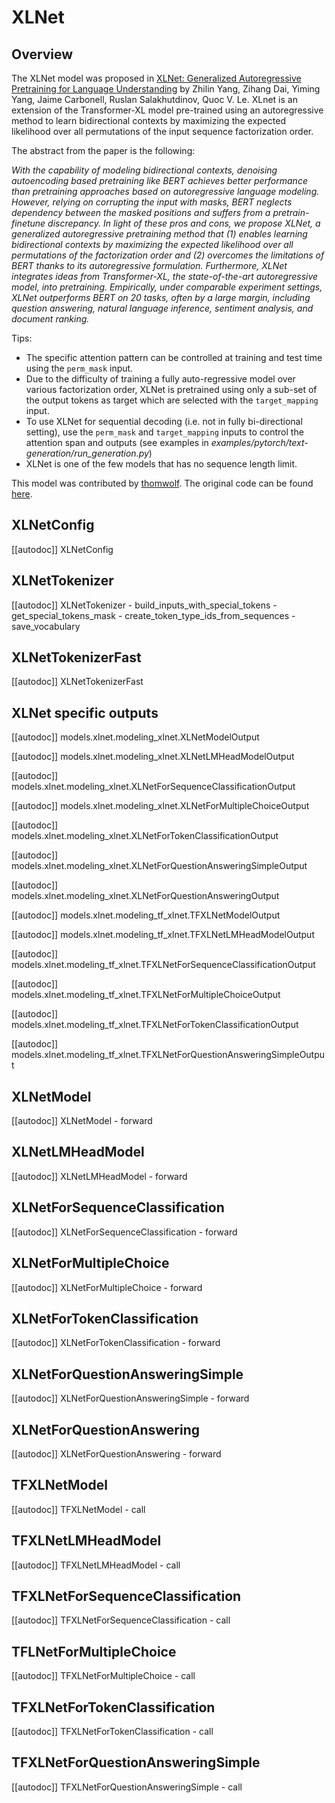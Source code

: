 <!--Copyright 2020 The HuggingFace Team. All rights reserved.

Licensed under the Apache License, Version 2.0 (the "License"); you may not use this file except in compliance with
the License. You may obtain a copy of the License at

http://www.apache.org/licenses/LICENSE-2.0

Unless required by applicable law or agreed to in writing, software distributed under the License is distributed on
an "AS IS" BASIS, WITHOUT WARRANTIES OR CONDITIONS OF ANY KIND, either express or implied. See the License for the
specific language governing permissions and limitations under the License.
-->

# XLNet

## Overview

The XLNet model was proposed in [XLNet: Generalized Autoregressive Pretraining for Language Understanding](https://arxiv.org/abs/1906.08237) by Zhilin Yang, Zihang Dai, Yiming Yang, Jaime Carbonell, Ruslan Salakhutdinov,
Quoc V. Le. XLnet is an extension of the Transformer-XL model pre-trained using an autoregressive method to learn
bidirectional contexts by maximizing the expected likelihood over all permutations of the input sequence factorization
order.

The abstract from the paper is the following:

*With the capability of modeling bidirectional contexts, denoising autoencoding based pretraining like BERT achieves
better performance than pretraining approaches based on autoregressive language modeling. However, relying on
corrupting the input with masks, BERT neglects dependency between the masked positions and suffers from a
pretrain-finetune discrepancy. In light of these pros and cons, we propose XLNet, a generalized autoregressive
pretraining method that (1) enables learning bidirectional contexts by maximizing the expected likelihood over all
permutations of the factorization order and (2) overcomes the limitations of BERT thanks to its autoregressive
formulation. Furthermore, XLNet integrates ideas from Transformer-XL, the state-of-the-art autoregressive model, into
pretraining. Empirically, under comparable experiment settings, XLNet outperforms BERT on 20 tasks, often by a large
margin, including question answering, natural language inference, sentiment analysis, and document ranking.*

Tips:

- The specific attention pattern can be controlled at training and test time using the `perm_mask` input.
- Due to the difficulty of training a fully auto-regressive model over various factorization order, XLNet is pretrained
  using only a sub-set of the output tokens as target which are selected with the `target_mapping` input.
- To use XLNet for sequential decoding (i.e. not in fully bi-directional setting), use the `perm_mask` and
  `target_mapping` inputs to control the attention span and outputs (see examples in
  *examples/pytorch/text-generation/run_generation.py*)
- XLNet is one of the few models that has no sequence length limit.

This model was contributed by [thomwolf](https://huggingface.co/thomwolf). The original code can be found [here](https://github.com/zihangdai/xlnet/).


## XLNetConfig

[[autodoc]] XLNetConfig

## XLNetTokenizer

[[autodoc]] XLNetTokenizer
    - build_inputs_with_special_tokens
    - get_special_tokens_mask
    - create_token_type_ids_from_sequences
    - save_vocabulary

## XLNetTokenizerFast

[[autodoc]] XLNetTokenizerFast

## XLNet specific outputs

[[autodoc]] models.xlnet.modeling_xlnet.XLNetModelOutput

[[autodoc]] models.xlnet.modeling_xlnet.XLNetLMHeadModelOutput

[[autodoc]] models.xlnet.modeling_xlnet.XLNetForSequenceClassificationOutput

[[autodoc]] models.xlnet.modeling_xlnet.XLNetForMultipleChoiceOutput

[[autodoc]] models.xlnet.modeling_xlnet.XLNetForTokenClassificationOutput

[[autodoc]] models.xlnet.modeling_xlnet.XLNetForQuestionAnsweringSimpleOutput

[[autodoc]] models.xlnet.modeling_xlnet.XLNetForQuestionAnsweringOutput

[[autodoc]] models.xlnet.modeling_tf_xlnet.TFXLNetModelOutput

[[autodoc]] models.xlnet.modeling_tf_xlnet.TFXLNetLMHeadModelOutput

[[autodoc]] models.xlnet.modeling_tf_xlnet.TFXLNetForSequenceClassificationOutput

[[autodoc]] models.xlnet.modeling_tf_xlnet.TFXLNetForMultipleChoiceOutput

[[autodoc]] models.xlnet.modeling_tf_xlnet.TFXLNetForTokenClassificationOutput

[[autodoc]] models.xlnet.modeling_tf_xlnet.TFXLNetForQuestionAnsweringSimpleOutput

## XLNetModel

[[autodoc]] XLNetModel
    - forward

## XLNetLMHeadModel

[[autodoc]] XLNetLMHeadModel
    - forward

## XLNetForSequenceClassification

[[autodoc]] XLNetForSequenceClassification
    - forward

## XLNetForMultipleChoice

[[autodoc]] XLNetForMultipleChoice
    - forward

## XLNetForTokenClassification

[[autodoc]] XLNetForTokenClassification
    - forward

## XLNetForQuestionAnsweringSimple

[[autodoc]] XLNetForQuestionAnsweringSimple
    - forward

## XLNetForQuestionAnswering

[[autodoc]] XLNetForQuestionAnswering
    - forward

## TFXLNetModel

[[autodoc]] TFXLNetModel
    - call

## TFXLNetLMHeadModel

[[autodoc]] TFXLNetLMHeadModel
    - call

## TFXLNetForSequenceClassification

[[autodoc]] TFXLNetForSequenceClassification
    - call

## TFLNetForMultipleChoice

[[autodoc]] TFXLNetForMultipleChoice
    - call

## TFXLNetForTokenClassification

[[autodoc]] TFXLNetForTokenClassification
    - call

## TFXLNetForQuestionAnsweringSimple

[[autodoc]] TFXLNetForQuestionAnsweringSimple
    - call
